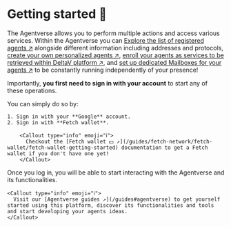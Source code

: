 
# Getting started 🎯

The Agentverse allows you to perform multiple actions and access various services. Within the Agentverse you can [Explore the list of registered agents ↗️](/concepts/agent-services/agent-explorer) alongside different information including addresses and protocols, [create your own personalized agents ↗️](/concepts/agent-services/agent-hosting), [enroll your agents as services to be retrieved within DeltaV platform ↗️](/guides/agentverse/registering-agent-services), and [set up dedicated Mailboxes for your agents ↗️](/concepts/agent-services/agent-mail) to be constantly running independently of your presence!

Importantly, **you first need to sign in with your account** to start any of these operations.

You can simply do so by:

    1. Sign in with your **Google** account.
    2. Sign in with **Fetch wallet**.

        <Callout type="info" emoji="ℹ️">
          Checkout the [Fetch wallet 💵 ↗️](/guides/fetch-network/fetch-wallet/fetch-wallet-getting-started) documentation to get a Fetch wallet if you don't have one yet!
        </Callout>

Once you log in, you will be able to start interacting with the Agentverse and its functionalities.

    <Callout type="info" emoji="ℹ️">
      Visit our [Agentverse guides ↗️](/guides#agentverse) to get yourself started using this platform, discover its functionalities and tools and start developing your agents ideas.
    </Callout>
